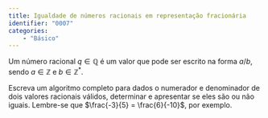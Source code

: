 ```yaml
---
title: Igualdade de números racionais em representação fracionária
identifier: "0007"
categories:
    - "Básico"
---
```


::: {.exercicio}
Um número racional $q \in \mathbb{Q}$ é um valor que pode ser escrito na forma $a/b$, sendo $a \in \mathbb{Z}$ e $b \in \mathbb{Z}^*$.

Escreva um algoritmo completo para dados o numerador e denominador de dois valores racionais válidos, determinar e apresentar se eles são ou não iguais. Lembre-se que $\frac{-3}{5} = \frac{6}{-10}$, por exemplo.

<!-- @sol-0007 -->
:::
